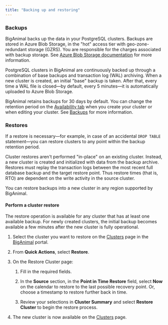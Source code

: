 ```yaml
---
title: "Backing up and restoring"
---
```


### Backups

BigAnimal backs up the data in your PostgreSQL clusters. Backups are stored in Azure Blob Storage, in the "hot" access tier with geo-zone-redundant storage (GZRS). You are responsible for the charges associated with backup storage. See [Azure Blob Storage documentation](https://docs.microsoft.com/en-us/azure/storage/blobs/) for more information.

PostgreSQL clusters in BigAnimal are continuously backed up through a combination of base backups and transaction log (WAL) archiving. When a new cluster is created, an initial "base" backup is taken. After that, every time a WAL file is closed—by default, every 5 minutes—it is automatically uploaded to Azure Blob Storage.

BigAnimal retains backups for 30 days by default. You can change the retention period on the [Availability tab](../getting_started/creating_a_cluster/#availability-tab) when you create your cluster or when editing your cluster. See [Backups](../getting_started/creating_a_cluster/#backups) for more information.

### Restores

If a restore is necessary—for example, in case of an accidental `DROP TABLE` statement—you can restore clusters to any point within the backup retention period.

Cluster restores aren't performed "in-place" on an existing cluster. Instead, a new cluster is created and initialized with data from the backup archive. Restores must replay the transaction logs between the most recent full database backup and the target restore point. Thus restore times (that is, RTO) are dependent on the write activity in the source cluster.

You can restore backups into a new cluster in any region supported by BigAnimal.

#### Perform a cluster restore

The restore operation is available for any cluster that has at least one available backup. For newly created clusters, the initial backup becomes available a few minutes after the new cluster is fully operational.

1.  Select the cluster you want to restore on the [Clusters](https://portal.biganimal.com/clusters) page in the [BigAnimal](https://portal.biganimal.com) portal. 

2.  From **Quick Actions**, select **Restore**.

3.  On the Restore Cluster page: 

    1.  Fill in the required fields.

    2.  In the **Source** section, in the **Point in Time Restore** field, select **Now** on the calendar to restore to the last possible recovery point. Or, choose a timestamp to restore further back in time. 

    3.  Review your selections in **Cluster Summary** and select **Restore Cluster** to begin the restore process.  

4.  The new cluster is now available on the [Clusters](https://portal.biganimal.com/clusters) page.
